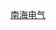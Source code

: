 {{Navbox
|name = 南海电气铁道车辆
|state      = collapsed
|titlestyle = background-color:#33c; color:#fff;
|title      = [[File:Nankai group logo.svg|20px]][[南海电气铁道|<span style="color:#fff">南海电气铁道</span>]]<span style="color:#fff"></span>[[鐵道機車車輛|<span style="color:#fff">车辆</span>]]
|oddstyle = font-weight:bold; background:#ffa500; color:#000
|evenstyle = 
|list1 = 現用车辆
|list2 = {{Navbox|child
|groupstyle = background:#eee; width:12em
|liststyle = width:auto;
|group1 = [[南海本線|南海線]]
|list1 = [[南海50000系電聯車|50000系]]・{{tsl|ja|南海10000系電車|南海10000系電車|10000系}}・{{tsl|ja|南海12000系電車|南海12000系電車|12000系}}・{{tsl|ja|南海7000系電車|南海7000系電車|7000系・7100系}}・{{tsl|ja|南海9000系電車|南海9000系電車|9000系}}・{{tsl|ja|南海2000系電車|南海2000系電車|2000系}}・{{tsl|ja|南海1000系電車 (2代)|南海1000系電車 (2代)|1000系II}}・{{tsl|ja|南海8000系電車 (2代)|南海8000系電車 (2代)|8000系II}}．{{tsl|ja|大阪府都市開発3000系電車|大阪府都市開發3000系電車|3000系}}．[[南海8300系電聯車|8300系]]
|group2 = [[南海高野線|高野線]]（{{tsl|ja|ズームカー|大運転}}）
|list2 = {{tsl|ja|南海31000系電車|南海31000系電車|31000系}}・{{tsl|ja|南海30000系電車|南海30000系電車|30000系}}・{{tsl|ja|南海2000系電車|南海2000系電車|2000系}}・{{tsl|ja|南海2300系電車|2300系}}・{{tsl|ja|南海22000系電車|南海22000系電車|2200系「天空」}}
|group3 = 高野線（区間運転）
|list3 = {{tsl|ja|南海11000系電車|南海11000系電車|11000系}}・{{tsl|ja|南海6000系電車|南海6000系電車|6000系・6200系・6300系}}・{{tsl|ja|南海8200系電車|南海8200系電車|8200系・6200系50番台}}・{{tsl|ja|南海1000系電車 (2代)|南海1000系電車 (2代)|1000系II}}
|group4 = 支線・[[鋼索線]]
|list4 = {{tsl|ja|南海22000系電車|南海22000系電車|2200系・2230系}}・{{tsl|ja|南海コ11・21形客車|コ11・21形}}
}}<!--
|list3 = 導入予定
|list4 = {{Navbox|child
|groupstyle = background:#eee; width:12em
|liststyle = width:auto;
|group1 = 
|list1 = 
}}-->
|list5 = 以往车辆（昇圧後在籍）
|list6 = {{Navbox|child
|groupstyle = background:#d2e2c9; width:12em
|liststyle = width:auto;
|group1 = 南海線
|list1 = {{tsl|ja|南海11001系電車|1000系I}}・{{tsl|ja|南海1521系電車|1521系}}・{{tsl|ja|国鉄キハ55系気動車|キハ5501・5551形}}
|group2 = 高野線
|list2 = {{tsl|ja|南海20000系電車|20001系}}・{{tsl|ja|南海21000系電車|21001系}}・{{tsl|ja|南海22000系電車|22001系}}・{{tsl|ja|南海8000系電車 (初代)|8000系I}}・{{tsl|ja|南海6000系電車|6100系}}
|group3 = [[和歌山電鐵貴志川線|貴志川線]]
|list3 = {{tsl|ja|南海1201形電車|モハ1201形}}・{{tsl|ja|南海21000系電車|クハ21201形}}・{{tsl|ja|和歌山電鐵2270系電車|2270系}}
}}
|list7 = 以往车辆（昇圧前在籍）
|list8 = {{Navbox|child
|groupstyle = background:#d2e2c9; width:12em
|liststyle = width:auto;
|group1 = 南海線
|list1 = {{tsl|ja|南海電7系電車|電7系}}・{{tsl|ja|南海2001形電車|モハ2001形（電9系）}}・{{tsl|ja|南海の簡易半鋼車|簡易半鋼車}}・{{tsl|ja|南海1501形電車|モハ1501形}}・{{tsl|ja|南海1201形電車|モハ1551形}}・{{tsl|ja|南海11001系電車|11001系・12001系}}・{{tsl|ja|南海1521系電車|2051系}}・{{tsl|ja|南海サハ4801形客車|サハ4801形}}
|group2 = 高野線
|list2 = {{tsl|ja|高野山電気鉄道101形電車|モハ561形}}・{{tsl|ja|南海1251形電車|モハ1251形}}・{{tsl|ja|南海1900号電車|クハ1900形}}・{{tsl|ja|南海C10001形蒸気機関車|サハ3801形}}
|group3 = 貴志川線
|list3 = {{tsl|ja|南海1251形電車|モハ1051形}}
}}
|list9 = 機関車
|list10 = {{Navbox|child
|groupstyle = background:#ccf; width:12em
|liststyle = width:auto;
|group1 = 電気機関車
|list1 = {{tsl|ja|南海ED5105形電気機関車|ED5105形}}・{{tsl|ja|南海ED5121形電気機関車|ED5121形}}・{{tsl|ja|南海ED5151形電気機関車|ED5151形}}・{{tsl|ja|国鉄ED40形電気機関車|ED5161形}}・{{tsl|ja|南海ED5201形電気機関車|ED5201形}}
|group2 = 蒸気機関車
|list2 = {{tsl|ja|国鉄3400形蒸気機関車|1形}}・{{tsl|ja|国鉄3350形蒸気機関車|2形}}・{{tsl|ja|国鉄3400形蒸気機関車|3形}}・{{tsl|ja|官営釜石鉄道1号形蒸気機関車|4形}}・{{tsl|ja|阪堺鉄道浪花形蒸気機関車|5形}}・{{tsl|ja|国鉄3450形蒸気機関車|6形}}・[[7形]]・{{tsl|ja|国鉄1200形蒸気機関車|8形}}・临2・{{tsl|ja|国鉄1350形蒸気機関車|临3}}・{{tsl|ja|国鉄3350形蒸気機関車|临4}}・临5・{{tsl|ja|南海C10001形蒸気機関車|C10001形}}
}}
}}<noinclude>
{{tsl|ja|category:南海電気鉄道の鉄道車両|*てんふれえと}}
[[Category:日本鐵路車輛列表模板|南海电气]]
[[Category:南海電氣鐵道| ]]
</noinclude>
